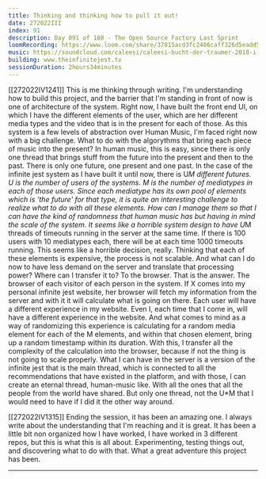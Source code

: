```yaml
---
title: Thinking and thinking how to pull it out!
date: 272022III
index: 91
description: Day 091 of 108 - The Open Source Factory Last Sprint
loomRecording: https://www.loom.com/share/37815acd3fc2406caff326d5eadd51b2
music: https://soundcloud.com/caleesi/caleesi-bucht-der-traumer-2018-i-archipel-afterhour
building: www.theinfinitejest.tv
sessionDuration: 2hours34minutes
---
```


[[272022IV1241]]
This is me thinking through writing. I'm understanding how to build this project, and the barrier that I'm standing in front of now is one of architecture of the system. Right now, I have built the front end UI, on which I have the different elements of the user, which are her different media types and the video that is in the present for each of those. As this system is a few levels of abstraction over Human Music, I'm faced right now with a big challenge. What to do with the algorythms that bring each piece of music into the present? In human music, this is easy, since there is only one thread that brings stuff from the future into the present and then to the past. There is only one future, one present and one past. In the case of the infinite jest system as I have built it until now, there is U*M different futures. U is the number of users of the systems. M is the number of mediatypes in each of those users. Since each mediatype has its own pool of elements which is 'the future' for that type, it is quite an interesting challenge to realize what to do with all these elements. How can I manage them so that I can have the kind of randomness that human music has but having in mind the scale of the system. It seems like a horrible system design to have U*M threads of timeouts running in the server at the same time. If there is 100 users with 10 mediatypes each, there will be at each time 1000 timeouts running. This seems like a horrible decision, really. Thinking that each of these elements is expensive, the process is not scalable. And what can I do now to have less demand on the server and translate that processing power? Where can I transfer it to? To the browser. That is the answer. The browser of each visitor of each person in the system. If X comes into my personal infinite jest website, her browser will fetch my information from the server and with it it will calculate what is going on there. Each user will have a different experience in my website. Even I, each time that I come in, will have a different experience in the website. And what comes to mind as a way of randomizing this experience is calculating for a random media element for each of the M elements, and within that chosen element, bring up a random timestamp within its duration. With this, I transfer all the complexity of the calculation into the browser, because if not the thing is not going to scale properly. What I can have in the server is a version of the infinite jest that is the main thread, which is connected to all the recommendations that have existed in the platform, and with those, I can create an eternal thread, human-music like. With all the ones that all the people from the world have shared. But only one thread, not the U\*M that I would need to have if I did it the other way around.

[[272022IV1315]]
Ending the session, it has been an amazing one. I always write about the understanding that I'm reaching and it is great. It has been a little bit non organized how I have worked, I have worked in 3 different repos, but this is what this is all about. Experimenting, testing things out, and discovering what to do with that. What a great adventure this project has been.

---

